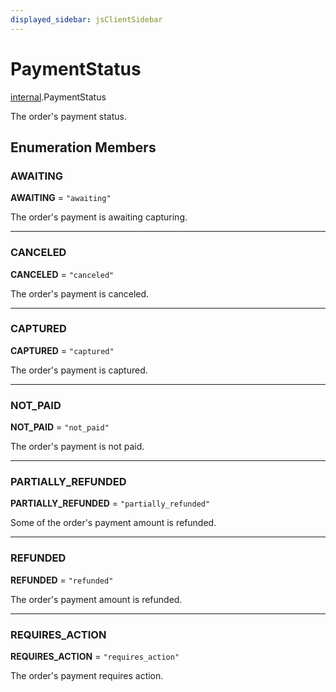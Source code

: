 ```yaml
---
displayed_sidebar: jsClientSidebar
---
```



# PaymentStatus

[internal](../../modules/internal.mdx).PaymentStatus

The order's payment status.

## Enumeration Members

### AWAITING

 **AWAITING** = ``"awaiting"``

The order's payment is awaiting capturing.

___

### CANCELED

 **CANCELED** = ``"canceled"``

The order's payment is canceled.

___

### CAPTURED

 **CAPTURED** = ``"captured"``

The order's payment is captured.

___

### NOT\_PAID

 **NOT\_PAID** = ``"not_paid"``

The order's payment is not paid.

___

### PARTIALLY\_REFUNDED

 **PARTIALLY\_REFUNDED** = ``"partially_refunded"``

Some of the order's payment amount is refunded.

___

### REFUNDED

 **REFUNDED** = ``"refunded"``

The order's payment amount is refunded.

___

### REQUIRES\_ACTION

 **REQUIRES\_ACTION** = ``"requires_action"``

The order's payment requires action.
